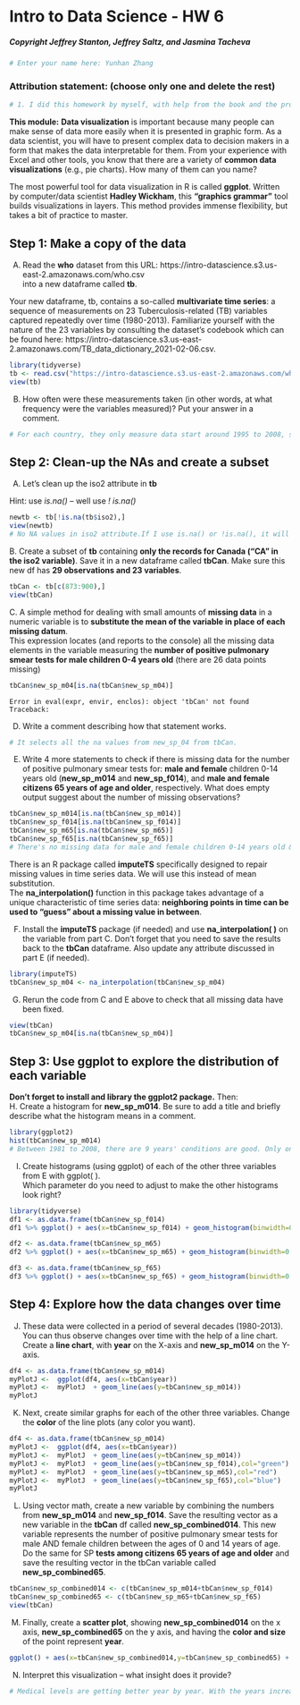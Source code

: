 # Intro to Data Science - HW 6
##### Copyright Jeffrey Stanton, Jeffrey Saltz, and Jasmina Tacheva

```{r}
# Enter your name here: Yunhan Zhang
```


### Attribution statement: (choose only one and delete the rest)


```{r}
# 1. I did this homework by myself, with help from the book and the professor.
```

**This module:** **Data visualization** is important because many people can make sense of data more easily when it is presented in graphic form. As a data scientist, you will have to present complex data to decision makers in a form that makes the data interpretable for them. From your experience with Excel and other tools, you know that there are a variety of **common data visualizations** (e.g., pie charts). How many of them can you name? <br>

The most powerful tool for data visualization in R is called **ggplot**. Written by computer/data scientist **Hadley Wickham**, this **“graphics grammar”** tool builds visualizations in layers. This method provides immense flexibility, but takes a bit of practice to master.


## Step 1: Make a copy of the data

A.	Read the **who** dataset from this URL: https://intro-datascience.s3.us-east-2.amazonaws.com/who.csv <br>
into a new dataframe called **tb**. 

Your new dataframe, tb, contains a so-called **multivariate time series**: a sequence of measurements on 23 Tuberculosis-related (TB) variables captured repeatedly over time (1980-2013). Familiarize yourself with the nature of the 23 variables by consulting the dataset’s codebook which can be found here: https://intro-datascience.s3.us-east-2.amazonaws.com/TB_data_dictionary_2021-02-06.csv.


```{r}
library(tidyverse)
tb <- read.csv("https://intro-datascience.s3.us-east-2.amazonaws.com/who.csv")
view(tb)
```

B.	How often were these measurements taken (in other words, at what frequency were the variables measured)? Put your answer in a comment. 


```{r}
# For each country, they only measure data start around 1995 to 2008, so around 14 years.
```

## Step 2: Clean-up the NAs and create a subset

A.	Let's clean up the iso2 attribute in **tb** 

Hint: use *is.na()* -- well use *! is.na()* 


```{r}
newtb <- tb[!is.na(tb$iso2),]
view(newtb)
# No NA values in iso2 attribute.If I use is.na() or !is.na(), it will delete that country named NA, check this newtb dataframe.
```

B. Create a subset of **tb** containing **only the records for Canada ("CA" in the iso2 variable)**. Save it in a new dataframe called **tbCan**. Make sure this new df has **29 observations and 23 variables**.


```{r}
tbCan <- tb[c(873:900),]
view(tbCan)
```

C. A simple method for dealing with small amounts of **missing data** in a numeric variable is to **substitute the mean of the variable in place of each missing datum**. <br>
This expression locates (and reports to the console) all the missing data elements in the variable measuring the **number of positive pulmonary smear tests for male children 0-4 years old** (there are 26 data points missing)


```{r}
tbCan$new_sp_m04[is.na(tbCan$new_sp_m04)]
```


    Error in eval(expr, envir, enclos): object 'tbCan' not found
    Traceback:



D.	Write a comment describing how that statement works.


```{r}
# It selects all the na values from new_sp_04 from tbCan.
```

E.	Write 4 more statements to check if there is missing data for the number of positive pulmonary smear tests for: **male and female** children 0-14 years old (**new_sp_m014** and **new_sp_f014**), and **male and female citizens 65 years of age and older**, respectively. What does empty output suggest about the number of missing observations?


```{r}
tbCan$new_sp_m014[is.na(tbCan$new_sp_m014)]
tbCan$new_sp_f014[is.na(tbCan$new_sp_f014)]
tbCan$new_sp_m65[is.na(tbCan$new_sp_m65)]
tbCan$new_sp_f65[is.na(tbCan$new_sp_f65)]
# There's no missing data for male and female children 0-14 years old & male and female citizens 65 years of age and older.
```

There is an R package called **imputeTS** specifically designed to repair missing values in time series data. We will use this instead of mean substitution.  <br>
The **na_interpolation()** function in this package takes advantage of a unique characteristic of time series data: **neighboring points in time can be used to “guess” about a missing value in between**.

F.	Install the **imputeTS** package (if needed) and use **na_interpolation( )** on the variable from part C. Don’t forget that you need to save the results back to the **tbCan** dataframe. Also update any attribute discussed in part E (if needed).


```{r}
library(imputeTS)
tbCan$new_sp_m04 <- na_interpolation(tbCan$new_sp_m04)
```

G.	Rerun the code from C and E above to check that all missing data have been fixed. 


```{r}
view(tbCan)
tbCan$new_sp_m04[is.na(tbCan$new_sp_m04)]
```

## Step 3: Use ggplot to explore the distribution of each variable
**Don’t forget to install and library the ggplot2 package.** Then: <br>
H.	Create a histogram for **new_sp_m014**. Be sure to add a title and briefly describe what the histogram means in a comment.


```{r}
library(ggplot2)
hist(tbCan$new_sp_m014)
# Between 1981 to 2008, there are 9 years' conditions are good. Only one year's condition is bad more than 10 cases.
```

I.	Create histograms (using ggplot) of each of the other three variables from E with ggplot( ). <br>
Which parameter do you need to adjust to make the other histograms look right?


```{r}
library(tidyverse)
df1 <- as.data.frame(tbCan$new_sp_f014)
df1 %>% ggplot() + aes(x=tbCan$new_sp_f014) + geom_histogram(binwidth=0.5)

df2 <- as.data.frame(tbCan$new_sp_m65)
df2 %>% ggplot() + aes(x=tbCan$new_sp_m65) + geom_histogram(binwidth=0.5)

df3 <- as.data.frame(tbCan$new_sp_f65)
df3 %>% ggplot() + aes(x=tbCan$new_sp_f65) + geom_histogram(binwidth=0.5)
```

## Step 4: Explore how the data changes over time
J.	These data were collected in a period of several decades (1980-2013). You can thus observe changes over time with the help of a line chart. Create a **line chart**, with **year** on the X-axis and **new_sp_m014** on the Y-axis.


```{r}
df4 <- as.data.frame(tbCan$new_sp_m014)
myPlotJ <-  ggplot(df4, aes(x=tbCan$year))
myPlotJ <-  myPlotJ  + geom_line(aes(y=tbCan$new_sp_m014))
myPlotJ
```

K.	Next, create similar graphs for each of the other three variables. Change the **color** of the line plots (any color you want).


```{r}
df4 <- as.data.frame(tbCan$new_sp_m014)
myPlotJ <-  ggplot(df4, aes(x=tbCan$year))
myPlotJ <-  myPlotJ  + geom_line(aes(y=tbCan$new_sp_m014))
myPlotJ <-  myPlotJ  + geom_line(aes(y=tbCan$new_sp_f014),col="green")
myPlotJ <-  myPlotJ  + geom_line(aes(y=tbCan$new_sp_m65),col="red")
myPlotJ <-  myPlotJ  + geom_line(aes(y=tbCan$new_sp_f65),col="blue")
myPlotJ
```

L.	Using vector math, create a new variable by combining the numbers from **new_sp_m014** and **new_sp_f014**. Save the resulting vector as a new variable in the **tbCan** df called **new_sp_combined014**. This new variable represents the number of positive pulmonary smear tests for male AND female children between the ages of 0 and 14 years of age. Do the same for SP **tests among citizens 65 years of age and older** and save the resulting vector in the tbCan variable called **new_sp_combined65**.


```{r}
tbCan$new_sp_combined014 <- c(tbCan$new_sp_m014+tbCan$new_sp_f014)
tbCan$new_sp_combined65 <- c(tbCan$new_sp_m65+tbCan$new_sp_f65)
view(tbCan)
```

M.	Finally, create a **scatter plot**, showing **new_sp_combined014** on the x axis, **new_sp_combined65** on the y axis, and having the **color and size** of the point represent **year**.


```{r}
ggplot() + aes(x=tbCan$new_sp_combined014,y=tbCan$new_sp_combined65) + geom_point(aes(size=tbCan$new_sp_combined65+tbCan$new_sp_combined014,color=tbCan$year))
```

N.	Interpret this visualization – what insight does it provide?


```{r}
# Medical levels are getting better year by year. With the years increasing, the number of positive cases are getting less.
```
